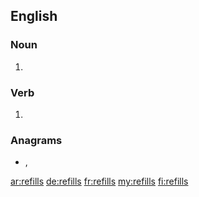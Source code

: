 ==English==

===Noun===
{{head|en|noun plural form}}

# {{plural of|refill|lang=en}}

===Verb===
{{head|en|verb form}}

# {{en-third-person singular of|refill}}

===Anagrams===
* {{l|en|fillers}}, {{l|en|fillérs}}

[[ar:refills]]
[[de:refills]]
[[fr:refills]]
[[my:refills]]
[[fi:refills]]